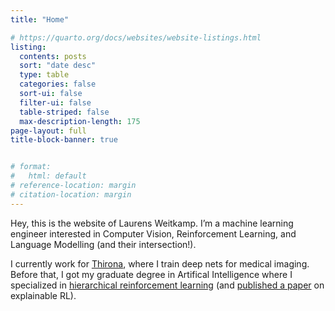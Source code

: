 ```yaml
---
title: "Home"

# https://quarto.org/docs/websites/website-listings.html
listing:
  contents: posts
  sort: "date desc"
  type: table
  categories: false
  sort-ui: false
  filter-ui: false
  table-striped: false 
  max-description-length: 175
page-layout: full
title-block-banner: true


# format:
#   html: default
# reference-location: margin
# citation-location: margin
---
```


Hey, this is the website of Laurens Weitkamp.
I'm a machine learning engineer interested in Computer Vision, Reinforcement Learning, and Language Modelling (and their intersection!).


I currently work for [Thirona](https://thirona.eu/), where I train deep nets for medical imaging.
Before that, I got my graduate degree in Artifical Intelligence where I specialized in [hierarchical reinforcement learning](https://scripties.uba.uva.nl/search?id=record_29279) (and [published a paper](https://arxiv.org/abs/1902.00566) on explainable RL).